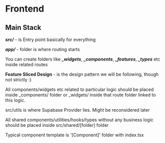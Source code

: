# Frontend

## Main Stack


***src/*** - is Entry point basically for everything

***app/*** - folder is where routing starts

You can create folders like ***_widgets***, ***_components***, ***_features***, ***_types*** etc inside related routes

**Feature Sliced Design** - is the design pattern we will be following, though not strictly :)

All components/widgets etc related to particular logic should be placed inside _components/ folder or _widgets/ inside that route folder linked to this logic.

src/utils is where Supabase Provider lies. Might be reconsidered later

All shared components/utilities/hooks/types without any business logic should be placed inside src/shared/[folder] folder

Typical component template is '[Component]' folder with index.tsx

